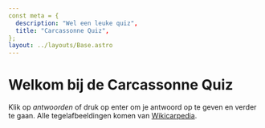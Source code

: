 ```yaml
---
const meta = {
  description: "Wel een leuke quiz",
  title: "Carcassonne Quiz",
};
layout: ../layouts/Base.astro
---
```

# Welkom bij de Carcassonne Quiz

Klik op _antwoorden_ of druk op enter om je antwoord op te geven en verder te gaan. Alle tegelafbeeldingen komen van [Wikicarpedia](https://wikicarpedia.com/).


<CarcassonneQuiz client:load />
